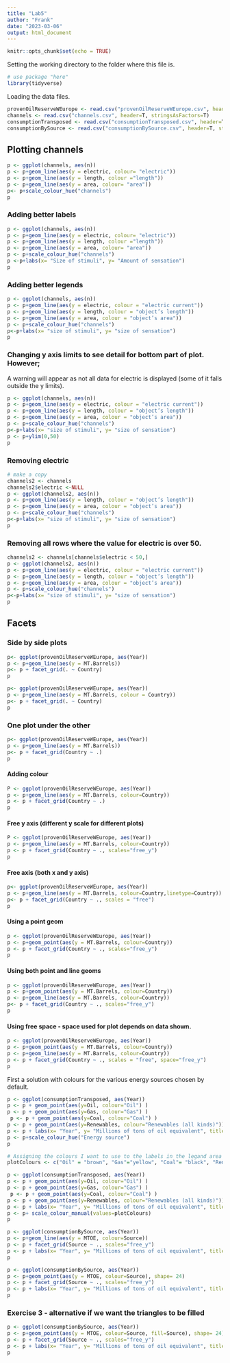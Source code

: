 ---
title: "Lab5"
author: "Frank"
date: "2023-03-06"
output: html_document
---

```{r setup, include=FALSE}
knitr::opts_chunk$set(echo = TRUE)
```
Setting the working directory to the folder where this file is.
```{r}
# use package "here"
library(tidyverse)
```

Loading the data files.
```{r}
provenOilReserveWEurope <- read.csv("provenOilReserveWEurope.csv", header=T, stringsAsFactors=T)
channels <- read.csv("channels.csv", header=T, stringsAsFactors=T)
consumptionTransposed <- read.csv("consumptionTransposed.csv", header=T, stringsAsFactors=T)
consumptionBySource <- read.csv("consumptionBySource.csv", header=T, stringsAsFactors=T)
```

## Plotting channels
```{r}
p <- ggplot(channels, aes(n))
p <- p+geom_line(aes(y = electric, colour= "electric"))
p <- p+geom_line(aes(y = length, colour ="length"))
p <- p+geom_line(aes(y = area, colour= "area"))
p<- p+scale_colour_hue("channels")
p
```
### Adding better labels
```{r}
p <- ggplot(channels, aes(n))
p <- p+geom_line(aes(y = electric, colour= "electric"))
p <- p+geom_line(aes(y = length, colour ="length"))
p <- p+geom_line(aes(y = area, colour= "area"))
p <- p+scale_colour_hue("channels")
p <-p+labs(x= "Size of stimuli", y= "Amount of sensation")
p
```
### Adding better legends
```{r}
p <- ggplot(channels, aes(n))
p <- p+geom_line(aes(y = electric, colour = "electric current"))
p <- p+geom_line(aes(y = length, colour = "object’s length"))
p <- p+geom_line(aes(y = area, colour = "object’s area"))
p <- p+scale_colour_hue("channels")
p<-p+labs(x= "size of stimuli", y= "size of sensation")
p
```
### Changing y axis limits  to see detail for bottom part of plot. However;
A warning will appear as not all data for electric is displayed (some of it falls outside the y limits).
```{r}
p <- ggplot(channels, aes(n))
p <- p+geom_line(aes(y = electric, colour = "electric current"))
p <- p+geom_line(aes(y = length, colour = "object’s length"))
p <- p+geom_line(aes(y = area, colour = "object’s area"))
p <- p+scale_colour_hue("channels")
p<-p+labs(x= "size of stimuli", y= "size of sensation")
p <- p+ylim(0,50) 
p
```
### Removing electric
```{r}
# make a copy
channels2 <- channels
channels2$electric <-NULL 
p <- ggplot(channels2, aes(n))
p <- p+geom_line(aes(y = length, colour = "object’s length"))
p <- p+geom_line(aes(y = area, colour = "object’s area"))
p <- p+scale_colour_hue("channels")
p<-p+labs(x= "size of stimuli", y= "size of sensation")
p
```
### Removing all rows where the value for electric is over 50.
```{r}
channels2 <- channels[channels$electric < 50,]
p <- ggplot(channels2, aes(n))
p <- p+geom_line(aes(y = electric, colour = "electric current"))
p <- p+geom_line(aes(y = length, colour = "object’s length"))
p <- p+geom_line(aes(y = area, colour = "object’s area"))
p <- p+scale_colour_hue("channels")
p<-p+labs(x= "size of stimuli", y= "size of sensation")
p
```
## Facets
### Side by side plots
```{r}
p<- ggplot(provenOilReserveWEurope, aes(Year))
p <- p+geom_line(aes(y = MT.Barrels))
p<- p + facet_grid(. ~ Country)
p
```
```{r}
p<- ggplot(provenOilReserveWEurope, aes(Year))
p <- p+geom_line(aes(y = MT.Barrels, colour = Country))
p<- p + facet_grid(. ~ Country)
p
```
### One plot under the other
```{r}
p<- ggplot(provenOilReserveWEurope, aes(Year))
p <- p+geom_line(aes(y = MT.Barrels))
p<- p + facet_grid(Country ~ .)
p
```
#### Adding colour
```{r}
P <- ggplot(provenOilReserveWEurope, aes(Year))
p <- p+geom_line(aes(y = MT.Barrels, colour=Country))
p <- p + facet_grid(Country ~ .)
p
```
#### Free y axis (different y scale for different plots)
```{r}
P <- ggplot(provenOilReserveWEurope, aes(Year))
p <- p+geom_line(aes(y = MT.Barrels, colour=Country))
p <- p + facet_grid(Country ~ ., scales="free_y")
p
```
#### Free axis (both x and y axis)
```{r}
p<- ggplot(provenOilReserveWEurope, aes(Year)) 
p <- p+geom_line(aes(y = MT.Barrels, colour=Country,linetype=Country))
p<- p + facet_grid(Country ~ ., scales = "free")
p
```
#### Using a point geom
```{r}
p <- ggplot(provenOilReserveWEurope, aes(Year))
p <- p+geom_point(aes(y = MT.Barrels, colour=Country))
p <- p + facet_grid(Country ~ ., scales="free_y")
p
```
#### Using both point and line geoms
```{r}
p <- ggplot(provenOilReserveWEurope, aes(Year))
p <- p+geom_point(aes(y = MT.Barrels, colour=Country))
p <- p+geom_line(aes(y = MT.Barrels, colour=Country))
p<- p + facet_grid(Country ~ ., scales="free_y")
p
```
#### Using free space - space used for plot depends on data shown.
```{r}
p <- ggplot(provenOilReserveWEurope, aes(Year))
p <- p+geom_point(aes(y = MT.Barrels, colour=Country))
p <- p+geom_line(aes(y = MT.Barrels, colour=Country))
p <- p + facet_grid(Country ~ ., scales = "free", space="free_y")
p
```
First a solution with colours for the various energy sources chosen by default.
```{r}
p <- ggplot(consumptionTransposed, aes(Year))
p <- p + geom_point(aes(y=Oil, colour="Oil") )
p <- p + geom_point(aes(y=Gas, colour="Gas") )
 p <- p + geom_point(aes(y=Coal, colour="Coal") )
p <- p + geom_point(aes(y=Renewables, colour="Renewables (all kinds)"))
p <- p + labs(x= "Year", y= "Millions of tons of oil equivalent", title="Energy consumed")
p <- p+scale_colour_hue("Energy source")
p
```
```{r}
# Assigning the colours I want to use to the labels in the legand area
plotColours <- c("Oil" = "brown", "Gas"="yellow", "Coal"= "black", "Renewables (all kinds)"="green")

p <- ggplot(consumptionTransposed, aes(Year))
p <- p + geom_point(aes(y=Oil, colour="Oil") )
p <- p + geom_point(aes(y=Gas, colour="Gas") )
 p <- p + geom_point(aes(y=Coal, colour="Coal") )
p <- p + geom_point(aes(y=Renewables, colour="Renewables (all kinds)"))
p <- p + labs(x= "Year", y= "Millions of tons of oil equivalent", title="Energy consumed",colour="Energy source")
p <- p+ scale_colour_manual(values=plotColours)
p
```
```{r}
p <- ggplot(consumptionBySource, aes(Year))
p <- p+geom_line(aes(y = MTOE, colour=Source))
p <- p + facet_grid(Source ~ ., scales="free_y")
p <- p + labs(x= "Year", y= "Millions of tons of oil equivalent", title="Energy consumed", colour="Energy source")
p
```
```{r}
p <- ggplot(consumptionBySource, aes(Year))
p <- p+geom_point(aes(y = MTOE, colour=Source), shape= 24)
p <- p + facet_grid(Source ~ ., scales="free_y")
p <- p + labs(x= "Year", y= "Millions of tons of oil equivalent", title="Energy consumed", colour="Energy source")
p
```
### Exercise 3 - alternative if we want the triangles to be filled
```{r}
p <- ggplot(consumptionBySource, aes(Year))
p <- p+geom_point(aes(y = MTOE, colour=Source, fill=Source), shape= 24)
p <- p + facet_grid(Source ~ ., scales="free_y")
p <- p + labs(x= "Year", y= "Millions of tons of oil equivalent", title="Energy consumed")
p
```

